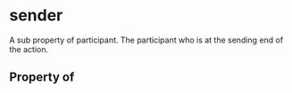   

# sender

A sub property of participant. The participant who is at the sending end of the action.

## Property of



